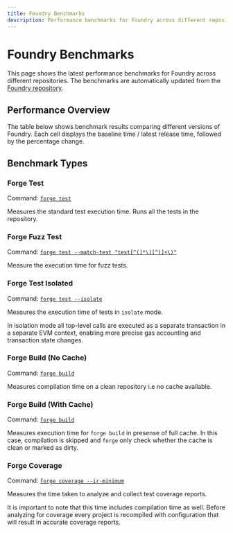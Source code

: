 ```yaml
---
title: Foundry Benchmarks
description: Performance benchmarks for Foundry across different repositories
---
```



# Foundry Benchmarks

This page shows the latest performance benchmarks for Foundry across different repositories. The benchmarks are automatically updated from the [Foundry repository](https://github.com/foundry-rs/foundry/blob/master/benches/LATEST.md).

## Performance Overview

The table below shows benchmark results comparing different versions of Foundry. Each cell displays the baseline time / latest release time, followed by the percentage change.

<BenchmarksTable />

## Benchmark Types

### Forge Test

Command: [`forge test`](/forge/tests/overview)

Measures the standard test execution time. Runs all the tests in the repository.

### Forge Fuzz Test

Command: [`forge test --match-test "test[^(]*\([^)]+\)"`](/forge/advanced-testing/fuzz-testing)

Measure the execution time for fuzz tests.

### Forge Test Isolated

Command: [`forge test --isolate`](/forge/reference/test)

Measures the execution time of tests in `isolate` mode.

In isolation mode all top-level calls are executed as a separate transaction in a separate EVM context, enabling more precise gas accounting and transaction state changes.

### Forge Build (No Cache)

Command: [`forge build`](/forge/reference/build)

Measures compilation time on a clean repository i.e no cache available.

### Forge Build (With Cache)

Command: [`forge build`](/forge/reference/build)

Measures execution time for `forge build` in presense of full cache. In this case, compilation is skipped and `forge` only check whether the cache is clean or marked as dirty.

### Forge Coverage

Command: [`forge coverage --ir-minimum`](/forge/reference/coverage)

Measures the time taken to analyze and collect test coverage reports.

It is important to note that this time includes compilation time as well. Before analyzing for coverage every project is recompiled with configuration that will result in accurate coverage reports.
